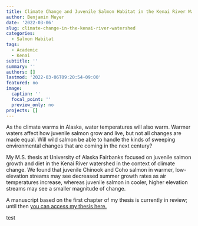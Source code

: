 ```yaml
---
title: Climate Change and Juvenile Salmon Habitat in the Kenai River Watershed
author: Benjamin Meyer
date: '2022-03-06'
slug: climate-change-in-the-kenai-river-watershed
categories:
  - Salmon Habitat
tags:
  - Academic
  - Kenai
subtitle: ''
summary: ''
authors: []
lastmod: '2022-03-06T09:20:54-09:00'
featured: no
image:
  caption: ''
  focal_point: ''
  preview_only: no
projects: []
---
```


As the climate warms in Alaska, water temperatures will also warm. Warmer waters affect how juvenile salmon grow and live, but not all changes are made equal. Will wild salmon be able to handle the kinds of sweeping environmental changes that are coming in the next century?

My M.S. thesis at University of Alaska Fairbanks focused on juvenile salmon growth and diet in the Kenai River watershed in the context of climate change. We found that juvenile Chinook and Coho salmon in warmer, low-elevation streams may see decreased summer growth rates as air temperatures increase, whereas juvenile salmon in cooler, higher elevation streams may see a smaller magnitude of change.

A manuscript based on the first chapter of my thesis is currently in review; until then [you can access my thesis here.](https://www.benjamin-meyer.net/publications/meyer_2020_ms_thesis/)

test
